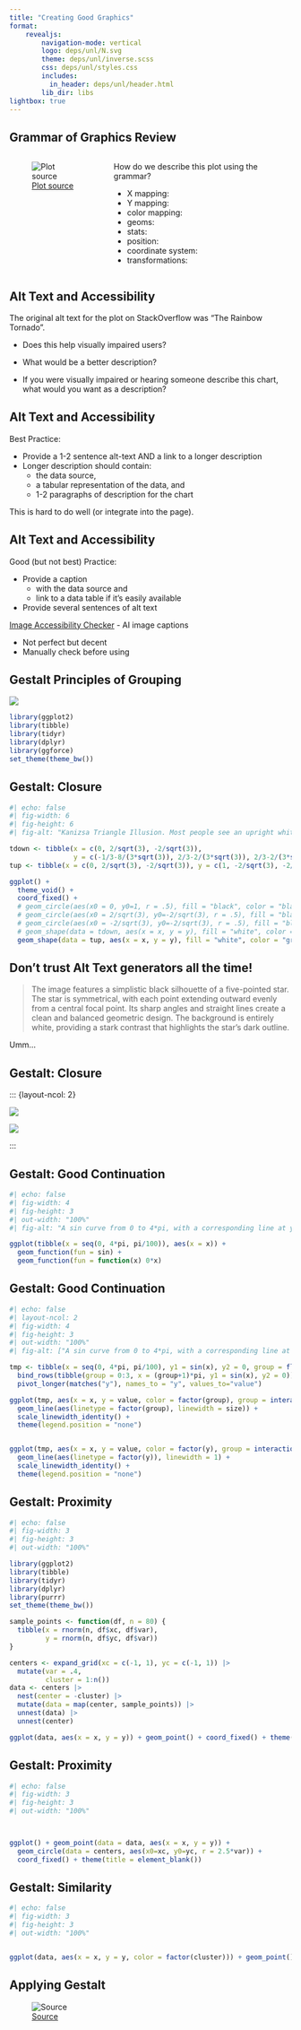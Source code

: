 ```yaml
---
title: "Creating Good Graphics"
format: 
    revealjs:
        navigation-mode: vertical
        logo: deps/unl/N.svg
        theme: deps/unl/inverse.scss
        css: deps/unl/styles.css
        includes:
          in_header: deps/unl/header.html
        lib_dir: libs
lightbox: true
---
```


## Grammar of Graphics Review

::: columns
::: column

![[Plot source](https://web.archive.org/web/2/https://stats.stackexchange.com/questions/463463/how-could-we-improve-the-rainbow-tornado-graph-of-coronavirus-deaths)](images/covid-tornado-plot.jpg){fig-alt='The image is a multicolored line graph illustrating changes in the average number of COVID-19 deaths per day over time in various countries. The x-axis represents the increase or decrease in deaths per day, while the y-axis shows the average number of deaths per day. Curving lines in different colors represent the death trends from eight countries: USA (dark blue), France (light blue), Spain (yellow), Italy (red), UK (green), England and Wales (orange), China (purple), and Germany (light red). Notable dates and events such as lockdowns and other measures are marked along these lines, indicating changes in trends from March to April 2020. Annotations with specific dates are provided, such as "3-Apr", indicating notable shifts or inflection points in the trend lines.'}

:::
::: column

How do we describe this plot using the grammar?

- X mapping: 
- Y mapping: 
- color mapping: 
- geoms: 
- stats:
- position:
- coordinate system:
- transformations:

:::
::::

## Alt Text and Accessibility

The original alt text for the plot on StackOverflow was "The Rainbow Tornado".

- Does this help visually impaired users?

- What would be a better description?

- If you were visually impaired or hearing someone describe this chart, what would you want as a description?


## Alt Text and Accessibility

Best Practice:

- Provide a 1-2 sentence alt-text AND a link to a longer description
- Longer description should contain:
  - the data source, 
  - a tabular representation of the data, and 
  - 1-2 paragraphs of description for the chart
  
This is hard to do well (or integrate into the page).


## Alt Text and Accessibility

Good (but not best) Practice:

- Provide a caption 
  - with the data source and 
  - link to a data table if it's easily available
- Provide several sentences of alt text

[Image Accessibility Checker](https://asuo-ai-labs.streamlit.app/Image_Accessibility) - AI image captions

- Not perfect but decent
- Manually check before using


## Gestalt Principles of Grouping

![](images/gestalt.jpg){fig-alt='The image illustrates the word "GESTALT" using various visual design concepts. Each letter is creatively manipulated to demonstrate principles of Gestalt psychology. The "G" uses partial shapes to suggest closure. The "E" consists of small squares to depict proximity. The "S" shows continuation with lines extending from its curves. The "T" and "A" demonstrate similarity with vertical stripes, while the "A" also features a tree-like shape within its form to illustrate figure and ground. The "L" and final "T" continue the use of vertical lines consistent with similarity.'}

```r

library(ggplot2)
library(tibble)
library(tidyr)
library(dplyr)
library(ggforce)
set_theme(theme_bw())

```

## Gestalt: Closure

```r
#| echo: false
#| fig-width: 6
#| fig-height: 6
#| fig-alt: "Kanizsa Triangle Illusion. Most people see an upright white triangle occluding three black circles at the vertices and a second inverted triangle with a black outline."

tdown <- tibble(x = c(0, 2/sqrt(3), -2/sqrt(3)), 
                y = c(-1/3-8/(3*sqrt(3)), 2/3-2/(3*sqrt(3)), 2/3-2/(3*sqrt(3))))
tup <- tibble(x = c(0, 2/sqrt(3), -2/sqrt(3)), y = c(1, -2/sqrt(3), -2/sqrt(3)))

ggplot() + 
  theme_void() + 
  coord_fixed() + 
  # geom_circle(aes(x0 = 0, y0=1, r = .5), fill = "black", color = "black") + 
  # geom_circle(aes(x0 = 2/sqrt(3), y0=-2/sqrt(3), r = .5), fill = "black", color = "black") + 
  # geom_circle(aes(x0 = -2/sqrt(3), y0=-2/sqrt(3), r = .5), fill = "black", color = "black") + 
  # geom_shape(data = tdown, aes(x = x, y = y), fill = "white", color = "black") + 
  geom_shape(data = tup, aes(x = x, y = y), fill = "white", color = "grey")
```

## Don't trust Alt Text generators all the time!

> The image features a simplistic black silhouette of a five-pointed star. The star is symmetrical, with each point extending outward evenly from a central focal point. Its sharp angles and straight lines create a clean and balanced geometric design. The background is entirely white, providing a stark contrast that highlights the star's dark outline.

Umm...

## Gestalt: Closure

::: {layout-ncol: 2}

![](images/k-triangle-colored.png){fig-alt="Three circles at the vertices of an upright equilateral triangle, with an upside down orange equilateral triangle and then a blue upright equilateral triangle."}

![](images/k-triangle-pieces.png){fig-alt="Three pac-man shapes (circles with a 60 degree section missing) with three 60 degree acute angles interspersed."}

:::

## Gestalt: Good Continuation

```r
#| echo: false
#| fig-width: 4
#| fig-height: 3
#| out-width: "100%"
#| fig-alt: "A sin curve from 0 to 4*pi, with a corresponding line at y=0 over the same domain."

ggplot(tibble(x = seq(0, 4*pi, pi/100)), aes(x = x)) + 
  geom_function(fun = sin) +
  geom_function(fun = function(x) 0*x)
```

## Gestalt: Good Continuation



```r
#| echo: false
#| layout-ncol: 2
#| fig-width: 4
#| fig-height: 3
#| out-width: "100%"
#| fig-alt: ["A sin curve from 0 to 4*pi, with a corresponding line at y=0 over the same domain. From 0 to pi, both lines are colored red and are solid, from pi to 2*pi, the lines are dashed and yellow, from 2*pi to 3*pi, the lines are green with longer dashes, and from 3*pi to 4*pi, the lines are blue with even longer dashes. The addition of color and linetype combine to make the plot seem to be composed of four half-ellipsoid shapes, rather than two continuous lines.", "A sine curve from 0 to 4*pi, with a corresponding line at y=0 over the same domain. The sinusoidal line is colored red and solid, while the line at y=0 is dashed and blue. The addition of color and linetype combine to make it clear that the plot is composed of two continuous lines that happen to intersect, illustrating the Gestalt principle of closure."]

tmp <- tibble(x = seq(0, 4*pi, pi/100), y1 = sin(x), y2 = 0, group = floor(x/pi), size = (group %% 2)*.5 + 1) |>
  bind_rows(tibble(group = 0:3, x = (group+1)*pi, y1 = sin(x), y2 = 0)) |>
  pivot_longer(matches("y"), names_to = "y", values_to="value")

ggplot(tmp, aes(x = x, y = value, color = factor(group), group = interaction(y, group))) + 
  geom_line(aes(linetype = factor(group), linewidth = size)) + 
  scale_linewidth_identity() + 
  theme(legend.position = "none")


ggplot(tmp, aes(x = x, y = value, color = factor(y), group = interaction(y, group))) + 
  geom_line(aes(linetype = factor(y)), linewidth = 1) + 
  scale_linewidth_identity() + 
  theme(legend.position = "none")

```


## Gestalt: Proximity

```r
#| echo: false
#| fig-width: 3
#| fig-height: 3
#| out-width: "100%"

library(ggplot2)
library(tibble)
library(tidyr)
library(dplyr)
library(purrr)
set_theme(theme_bw())

sample_points <- function(df, n = 80) {
  tibble(x = rnorm(n, df$xc, df$var),
         y = rnorm(n, df$yc, df$var))
}

centers <- expand_grid(xc = c(-1, 1), yc = c(-1, 1)) |>
  mutate(var = .4, 
         cluster = 1:n()) 
data <- centers |>
  nest(center = -cluster) |>
  mutate(data = map(center, sample_points)) |>
  unnest(data) |>
  unnest(center)

ggplot(data, aes(x = x, y = y)) + geom_point() + coord_fixed() + theme(title = element_blank())
```

## Gestalt: Proximity

```r
#| echo: false
#| fig-width: 3
#| fig-height: 3
#| out-width: "100%"



ggplot() + geom_point(data = data, aes(x = x, y = y)) + 
  geom_circle(data = centers, aes(x0=xc, y0=yc, r = 2.5*var)) + 
  coord_fixed() + theme(title = element_blank())
```


## Gestalt: Similarity

```r
#| echo: false
#| fig-width: 3
#| fig-height: 3
#| out-width: "100%"


ggplot(data, aes(x = x, y = y, color = factor(cluster))) + geom_point() + theme(title = element_blank(), legend.position = "none") + coord_fixed()
```

## Applying Gestalt

![[Source](https://flowingdata.com/2025/10/21/historical-lack-of-change-in-home-prices-in-major-cities/)](images/flowingdata-20251021.png){fig-alt="A set of 12 small multiple charts showing changes in house proices between 1890 and 2020 in cities. All cities have price increases but increases in Philadelphia, Baltimoore, Charleston, and Washington DC are much larger than cities in the south or midwest."}
